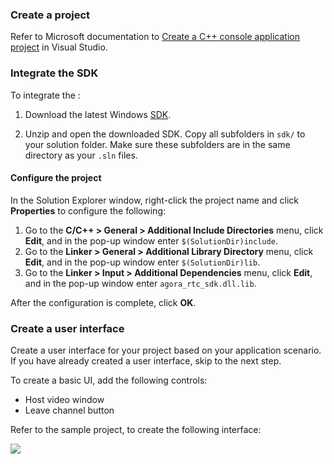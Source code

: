 <PlatformWrapper platform="windows">

### Create a project

Refer to Microsoft documentation to [Create a C++ console application project](https://learn.microsoft.com/en-us/cpp/build/vscpp-step-1-create) in Visual Studio.

### Integrate the SDK

To integrate the <Vpd k="SDK"/>:

1. Download the latest Windows [SDK](../../sdks).

1. Unzip and open the downloaded SDK. Copy all subfolders in `sdk/` to your solution folder. Make sure these subfolders are in the same directory as your `.sln` files.

#### Configure the project

In the Solution Explorer window, right-click the project name and click **Properties** to configure the following:

1. Go to the **C/C++ > General > Additional Include Directories** menu, click **Edit**, and in the pop-up window enter `$(SolutionDir)include`.
1. Go to the **Linker > General > Additional Library Directory** menu, click **Edit**, and in the pop-up window enter `$(SolutionDir)lib`.
1. Go to the **Linker > Input > Additional Dependencies** menu, click **Edit**, and in the pop-up window enter `agora_rtc_sdk.dll.lib`.

After the configuration is complete, click **OK**.

### Create a user interface

Create a user interface for your project based on your application scenario. If you have already created a user interface, skip to the next step.

To create a basic UI, add the following controls:

* Host video window
* Leave channel button

Refer to the sample project, to create the following interface:

![](/images/video-sdk/video-call-ui-cpp.png)

</PlatformWrapper>